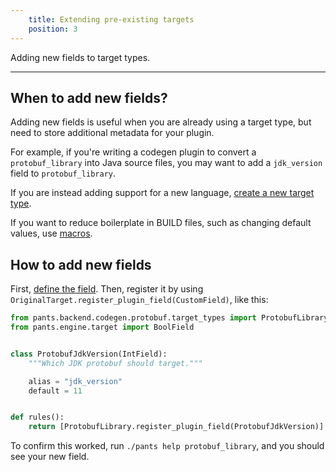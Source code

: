 ```yaml
---
    title: Extending pre-existing targets
    position: 3
---
```



Adding new fields to target types.

---

## When to add new fields?

Adding new fields is useful when you are already using a target type, but need to store additional metadata for your plugin.

For example, if you're writing a codegen plugin to convert a `protobuf_library` into Java source files, you may want to add a `jdk_version` field to `protobuf_library`.

If you are instead adding support for a new language, [create a new target type](./creating-new-targets.mdx).

If you want to reduce boilerplate in BUILD files, such as changing default values, use [macros](../macros.mdx).

## How to add new fields

First, [define the field](./creating-new-fields.mdx). Then, register it by using `OriginalTarget.register_plugin_field(CustomField)`, like this:

```python title="plugins/register.py"
from pants.backend.codegen.protobuf.target_types import ProtobufLibrary
from pants.engine.target import BoolField


class ProtobufJdkVersion(IntField):
    """Which JDK protobuf should target."""

    alias = "jdk_version"
    default = 11


def rules():
    return [ProtobufLibrary.register_plugin_field(ProtobufJdkVersion)]
```

To confirm this worked, run `./pants help protobuf_library`, and you should see your new field.






